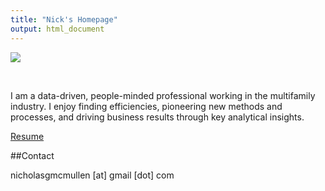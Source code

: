 ```yaml
---
title: "Nick's Homepage"
output: html_document
---
```



![](professional_photo.jpg)

\

I am a data-driven, people-minded professional working in the multifamily industry. I enjoy finding efficiencies, pioneering new methods and processes, and driving business results through key analytical insights.

[Resume](Short Resume Updated 5-2019 v2.pdf)

##Contact

nicholasgmcmullen [at] gmail [dot] com





